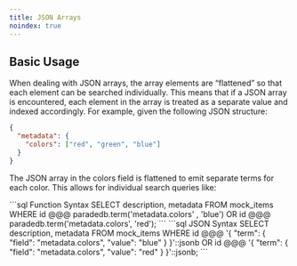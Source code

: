 ```yaml
---
title: JSON Arrays
noindex: true
---
```


## Basic Usage

When dealing with JSON arrays, the array elements are “flattened” so that each
element can be searched individually. This means that if a JSON array is
encountered, each element in the array is treated as a separate value and
indexed accordingly. For example, given the following JSON structure:

```json
{
  "metadata": {
    "colors": ["red", "green", "blue"]
  }
}
```

The JSON array in the colors field is flattened to emit separate terms for each
color. This allows for individual search queries like:

<CodeGroup>
```sql Function Syntax
SELECT description, metadata
FROM mock_items
WHERE id @@@ paradedb.term('metadata.colors' , 'blue')
OR id @@@ paradedb.term('metadata.colors', 'red');
```
```sql JSON Syntax
SELECT description, metadata
FROM mock_items
WHERE id @@@
'{
    "term": {
        "field": "metadata.colors",
        "value": "blue"
    }
}'::jsonb
OR id @@@
'{
    "term": {
        "field": "metadata.colors",
        "value": "red"
    }
}'::jsonb;
```
</CodeGroup>

